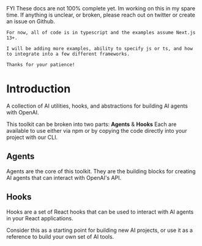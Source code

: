 

<Alert className="mb-6" variant="primary">
  <Terminal className="h-4 w-4" />
  <AlertTitle>FYI</AlertTitle>
  <AlertDescription>
    These docs are not 100% complete yet. Im working on this in my spare time.
    If anything is unclear, or broken, please reach out on twitter or create an issue on Github.

    For now, all of code is in typescript and the examples assume Next.js 13+.

    I will be adding more examples, ability to specify js or ts, and how to integrate into a few different frameworks.

    Thanks for your patience!

  </AlertDescription>
</Alert>

# Introduction
A collection of AI utilities, hooks, and abstractions for building AI agents with OpenAI.


This toolkit can be broken into two parts: **Agents** & **Hooks**
Each are available to use either via npm or by copying the code directly into your project with our CLI.


## Agents
Agents are the core of this toolkit. They are the building blocks for creating AI agents that can interact with OpenAI's API.


## Hooks
Hooks are a set of React hooks that can be used to interact with AI agents in your React applications.


Consider this as a starting point for building new AI projects, or use it as a reference to build your own set of AI tools.
